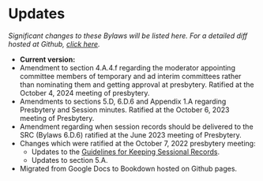 # Updates

*Significant changes to these Bylaws will be listed here. For a detailed diff hosted at Github, [click here](https://github.com/Evangel-Presbytery/evangel-bylaws).*

* **Current version:**
* Amendment to section 4.A.4.f regarding the moderator appointing committee members of temporary and ad interim committees rather than nominating them and getting approval at presbytery. Ratified at the October 4, 2024 meeting of presbytery.
* Amendments to sections 5.D, 6.D.6 and Appendix 1.A regarding Presbytery and Session minutes. Ratified at the October 6, 2023 meeting of Presbytery.
* Amendment regarding when session records should be delivered to the SRC (Bylaws 6.D.6) ratified at the June 2023 meeting of Presbytery.
* Changes which were ratified at the October 7, 2022 presbytery meeting:
  * Updates to the [Guidelines for Keeping Sessional Records](#appendix-1-guidelines-for-keeping-sessional-records).
  * Updates to section 5.A.
* Migrated from Google Docs to Bookdown hosted on Github pages.